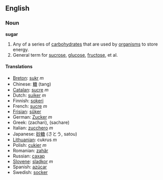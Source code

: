 ==English==
===Noun===
'''sugar'''

#Any of a series of [[carbohydrate]]s that are used by [[organism]]s to store energy.
#General term for [[sucrose]], [[glucose]], [[fructose]], et al.

====Translations====
*[[Breton]]: [[sukr]] ''m''
*Chinese: [[糖]] (tang)
*[[Catalan]]: [[sucre]] ''m''
*Dutch: [[suiker]] ''m''
*Finnish: [[sokeri]]
*French: [[sucre]] ''m''
*[[Frisian]]: [[sûker]]
*German: [[Zucker]] ''m''
*Greek: (zachari), (sachare)
*Italian: [[zucchero]] ''m''
*Japanese: [[砂糖]] (さとう, satou)
*[[Lithuanian]]: cukrus ''m''
*Polish: [[cukier]] ''m''
*Romanian: [[zahăr]]
*Russian: [[сахар]]
*[[Slovene]]: [[sladkor]] ''m''
*Spanish: [[azúcar]]
*Swedish: [[socker]]